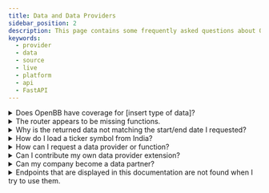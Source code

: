```yaml
---
title: Data and Data Providers
sidebar_position: 2
description: This page contains some frequently asked questions about OpenBB data and providers.
keywords:
  - provider
  - data
  - source
  - live
  - platform
  - api
  - FastAPI
---
```



<HeadTitle title="Data Providers FAQ - FAQs | OpenBB Platform Docs" />

<details>
<summary mdxType="summary">Does OpenBB have coverage for [insert type of data]?</summary>

Equity market coverage will vary by provider and subscription status with them. It is common for free tiers to be US-listings only.

You can find all data models [here](/platform/data_models), or the [Reference](/platform/reference) page of endpoints.

If the type of data you are looking for is not listed there, send us a [feature request](https://openbb.co/request-a-feature) telling us about your use case.

</details>

<details>
<summary mdxType="summary">The router appears to be missing functions.</summary>

The router populates itself from the installed extensions.

For example, if the Technical Analysis extension is not installed, the `obb.technical` router path will not be present.

The same applies to data extensions. If a provider module is not installed, it will not be displayed as a choice.

If you have just installed a new extension, the Python interface may need to be rebuilt. This can be triggered manually with:

```python
import openbb
openbb.build()
exit()
```

:::tip
Install all toolkits and data providers with:

```bash
pip install "openbb[all]"
```

or by cloning the GitHub repo, from the `/openbb_platform/` folder:

```bash
python dev_install.py -e
```

The nightly PyPI distribution is another way to install everything, and to be on the bleeding edge of development:

```bash
pip install openbb-nightly
```

:::

</details>

<details>
<summary mdxType="summary">Why is the returned data not matching the start/end date I requested?</summary>

The provider may not have data from the requested period, in which case the data will be what they return. For example, `provider='yfinance'` at one-minute intervals will not return beyond one week ago.

Another reason could be the data entitlements of your API key. Check the provider's website to know what data coverage to expect.

If there is technical problem with a provider or function, please check [GitHub](https://github.com/OpenBB-finance/OpenBBTerminal/issues/new/choose) and raise an issue if one does not already exist.

Or, send us an [email](mailto:support@openbb.co) with the details, your system configuration, the syntax used, and any error messages that are raised.

</details>

<details>
<summary mdxType="summary">How do I load a ticker symbol from India?</summary>

Ticker symbols listed on exchanges outside of the US will have a suffix attached, for example, Rico Auto Industries Limited:

```python
from openbb import obb
data = obb.equity.price.historical("ricoauto.ns", provider="fmp")
```

The precise naming convention will differ by source, it's best to reference each source's own documentation for conventions.

</details>

<details>
<summary mdxType="summary">How can I request a data provider or function?</summary>

Please [request a feature](https://openbb.co/request-a-feature), tell us about your use case.

</details>

<details>
<summary mdxType="summary">Can I contribute my own data provider extension?</summary>

Yes! Please take a look at our [Development](/platform/developer_guide/contributing) pages for more information.

</details>

<details>
<summary mdxType="summary">Can my company become a data partner?</summary>

Yes! Please visit our website [here](https://openbb.co/use-cases/data-vendors) and fill out the form.

</details>


<details>
<summary mdxType="summary">Endpoints that are displayed in this documentation are not found when I try to use them.</summary>

The [Reference](/platform/reference) pages are created from the contents of our GitHub [repo](https://github.com/OpenBB-finance/OpenBB), and may not match your installation.

If a router/endpoint appears to be missing from your installation, it is quite likely that it is not installed. It may also be that the functions are served by provider extensions that require API keys. The function will not be added to the application unless a value has been supplied, or there is another provider which does not require authorization.

See the page [here](/platform/user_guides/extensions) for a current list of data provider extensions.

</details>